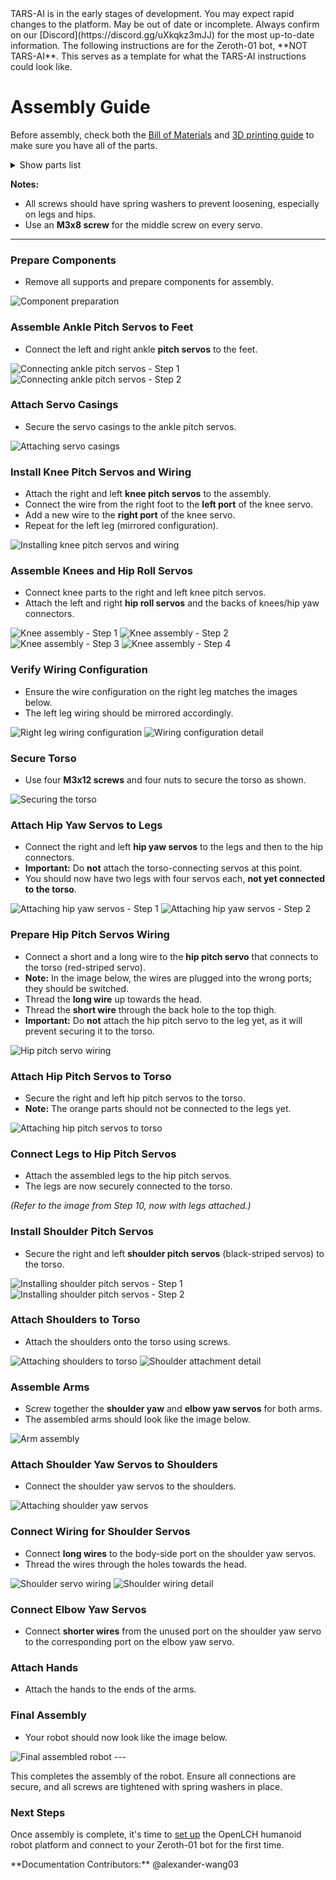 
<Callout type="error" emoji="🚫">
TARS-AI is in the early stages of development. You may expect rapid changes to the platform.
</Callout>
<Callout type="warning" emoji="⚠️">
May be out of date or incomplete. Always confirm on our [Discord](https://discord.gg/uXkqkz3mJJ) for the most up-to-date information.
</Callout>

<Callout type="error" emoji="🚫">
The following instructions are for the Zeroth-01 bot, **NOT TARS-AI**. This serves as a template for what the TARS-AI instructions could look like.
</Callout>

# Assembly Guide
Before assembly, check both the [Bill of Materials](/build/bom) and [3D printing guide](/build/3d_print) to make sure you have all of the parts.

<details>
  <summary>
    <span class="show">Show parts list</span>
  </summary>
  <div class="details-internal flex flex-row">
    <fieldset class="flex-item-half-width">
      <legend>3D Printed Parts:</legend>
      <div>
        <input type="checkbox" id="right_hand"/>
        <label for="right_hand"> Right Hand</label>
      </div>
      <div>
        <input type="checkbox" id="left_hand"/>
        <label for="left_hand"> Left Hand</label>
      </div>
      <div>
        <input type="checkbox" id="elbow_bracket_left"/>
        <label for="elbow_bracket_left"> Left Elbow Bracket</label>
      </div>
      <div>
        <input type="checkbox" id="elbow_bracket_right"/>
        <label for="elbow_bracket_right"> Right Elbow Bracket</label>
      </div>
      <div>
        <input type="checkbox" id="left_shoulder_yaw"/>
        <label for="left_shoulder_yaw"> Left Shoulder Yaw</label>
      </div>
      <div>
        <input type="checkbox" id="right_shoulder_yaw"/>
        <label for="right_shoulder_yaw"> Right Shoulder Yaw</label>
      </div>
      <div>
        <input type="checkbox" id="head_back_plate"/>
        <label for="head_back_plate"> Head Back Plate</label>
      </div>
      <div>
        <input type="checkbox" id="neck_back_plate"/>
        <label for="neck_back_plate"> Neck Back Plate</label>
      </div>
      <div>
        <input type="checkbox" id="mounting_back_plate"/>
        <label for="mounting_back_plate"> Mounting Back Plate</label>
      </div>
      <div>
        <input type="checkbox" id="torso"/>
        <label for="torso"> Torso</label>
      </div>
      <div>
        <input type="checkbox" id="electronics_mount"/>
        <label for="electronics_mount"> Electronics Mount</label>
      </div>
      <div>
        <input type="checkbox" id="hip_pitch_dual_carry"/>
        <label for="hip_pitch_dual_carry"> Hip Pitch Dual Carry</label>
      </div>
      <div>
        <input type="checkbox" id="hip_yaw_left"/>
        <label for="hip_yaw_left"> Hip Yaw Left</label>
      </div>
      <div>
        <input type="checkbox" id="hip_yaw_right"/>
        <label for="hip_yaw_right"> Hip Yaw Right</label>
      </div>
      <div>
        <input type="checkbox" id="hip_roll_left"/>
        <label for="hip_roll_left"> Hip Roll Left</label>
      </div>
      <div>
        <input type="checkbox" id="hip_roll_right"/>
        <label for="hip_roll_right"> Hip Roll Right</label>
      </div>
      <div>
        <input type="checkbox" id="knee_pitch_left"/>
        <label for="knee_pitch_left"> Knee Pitch Left</label>
      </div>
      <div>
        <input type="checkbox" id="knee_pitch_right"/>
        <label for="knee_pitch_right"> Knee Pitch Right</label>
      </div>
      <div>
        <input type="checkbox" id="ankle_pitch_right"/>
        <label for="ankle_pitch_right"> Ankle Pitch Right</label>
      </div>
      <div>
        <input type="checkbox" id="ankle_pitch_left"/>
        <label for="ankle_pitch_left"> Ankle Pitch Left</label>
      </div>
      <div>
        <input type="checkbox" id="foot_left"/>
        <label for="foot_left"> Foot, Left</label>
      </div>
      <div>
        <input type="checkbox" id="foot_right"/>
        <label for="foot_right"> Foot, Right</label>
      </div>
    </fieldset>
    <fieldset class="flex-item-half-width">
      <legend>Bill of Materials:</legend>
      <div>
        <input type="checkbox" id="serial_bus_servo"/>
        <label for="serial_bus_servo"> Serial Bus Servo</label>
      </div>
      <div>
        <input type="checkbox" id="controller"/>
        <label for="controller"> Controller</label>
      </div>
      <div>
        <input type="checkbox" id="servo_driver_board"/>
        <label for="servo_driver_board"> Servo driver board</label>
      </div>
      <div>
        <input type="checkbox" id="lcd_imu"/>
        <label for="lcd_imu"> LCD IMU</label>
      </div>
      <div>
        <input type="checkbox" id="imu"/>
        <label for="imu"> IMU</label>
      </div>
      <div>
        <input type="checkbox" id="camera"/>
        <label for="camera"> Camera</label>
      </div>
      <div>
        <input type="checkbox" id="battery"/>
        <label for="battery"> Battery</label>
      </div>
      <div>
        <input type="checkbox" id="12v_to_5v"/>
        <label for="12v_to_5v"> 12V to 5V</label>
      </div>
      <div>
        <input type="checkbox" id="microphone"/>
        <label for="microphone"> Microphone</label>
      </div>
      <div>
        <input type="checkbox" id="speaker"/>
        <label for="speaker"> Speaker</label>
      </div>
      <div>
        <input type="checkbox" id="amplifier"/>
        <label for="amplifier"> Amplifier</label>
      </div>
    </fieldset>
  </div>
</details>

**Notes:**
- All screws should have spring washers to prevent loosening, especially on legs and hips.
- Use an **M3x8 screw** for the middle screw on every servo.

---

<Steps>

### Prepare Components

- Remove all supports and prepare components for assembly.

<Image src="/assemble/IMG_3512.webp" alt="Component preparation" width={384} height={288} />

### Assemble Ankle Pitch Servos to Feet

- Connect the left and right ankle **pitch servos** to the feet.

<div className="grid grid-cols-2 gap-4">
  <Image src="/assemble/IMG_3525.webp" alt="Connecting ankle pitch servos - Step 1" width={288} height={216} />
  <Image src="/assemble/IMG_3526.webp" alt="Connecting ankle pitch servos - Step 2" width={240} height={180} />
</div>

### Attach Servo Casings

- Secure the servo casings to the ankle pitch servos.

<Image src="/assemble/IMG_3529.webp" alt="Attaching servo casings" width={336} height={252} />

### Install Knee Pitch Servos and Wiring

- Attach the right and left **knee pitch servos** to the assembly.
- Connect the wire from the right foot to the **left port** of the knee servo.
- Add a new wire to the **right port** of the knee servo.
- Repeat for the left leg (mirrored configuration).

<Image src="/assemble/IMG_3536.webp" alt="Installing knee pitch servos and wiring" width={336} height={252} />

### Assemble Knees and Hip Roll Servos

- Connect knee parts to the right and left knee pitch servos.
- Attach the left and right **hip roll servos** and the backs of knees/hip yaw connectors.

<div className="grid grid-cols-3 gap-4">
  <Image src="/assemble/IMG_3541.webp" alt="Knee assembly - Step 1" width={192} height={144} />
  <Image src="/assemble/IMG_3556.webp" alt="Knee assembly - Step 2" width={192} height={144} />
  <Image src="/assemble/IMG_3559.webp" alt="Knee assembly - Step 3" width={192} height={144} />
  <Image src="/assemble/IMG_3547.webp" alt="Knee assembly - Step 4" width={192} height={144} />
</div>

### Verify Wiring Configuration

- Ensure the wire configuration on the right leg matches the images below.
- The left leg wiring should be mirrored accordingly.

<div className="grid grid-cols-2 gap-4">
  <Image src="/assemble/IMG_3549.webp" alt="Right leg wiring configuration" width={480} height={360} />
  <Image src="/assemble/IMG_3585.webp" alt="Wiring configuration detail" width={240} height={180} />
</div>

### Secure Torso

- Use four **M3x12 screws** and four nuts to secure the torso as shown.

<Image src="/assemble/IMG_3585.webp" alt="Securing the torso" width={240} height={180} />

### Attach Hip Yaw Servos to Legs

- Connect the right and left **hip yaw servos** to the legs and then to the hip connectors.
- **Important:** Do **not** attach the torso-connecting servos at this point.
- You should now have two legs with four servos each, **not yet connected to the torso**.

<div className="grid grid-cols-2 gap-4">
  <Image src="/assemble/IMG_3586.webp" alt="Attaching hip yaw servos - Step 1" width={3024} height={2268} />
  <Image src="/assemble/IMG_3582.webp" alt="Attaching hip yaw servos - Step 2" width={3024} height={2268} />
</div>

### Prepare Hip Pitch Servos Wiring

- Connect a short and a long wire to the **hip pitch servo** that connects to the torso (red-striped servo).
- **Note:** In the image below, the wires are plugged into the wrong ports; they should be switched.
- Thread the **long wire** up towards the head.
- Thread the **short wire** through the back hole to the top thigh.
- **Important:** Do **not** attach the hip pitch servo to the leg yet, as it will prevent securing it to the torso.

<Image src="/assemble/IMG_3592.webp" alt="Hip pitch servo wiring" width={3024} height={2268} />

### Attach Hip Pitch Servos to Torso

- Secure the right and left hip pitch servos to the torso.
- **Note:** The orange parts should not be connected to the legs yet.

<Image src="/assemble/IMG_3587.webp" alt="Attaching hip pitch servos to torso" width={3024} height={2268} />

### Connect Legs to Hip Pitch Servos

- Attach the assembled legs to the hip pitch servos.
- The legs are now securely connected to the torso.

*(Refer to the image from Step 10, now with legs attached.)*

### Install Shoulder Pitch Servos

- Secure the right and left **shoulder pitch servos** (black-striped servos) to the torso.

<Image src="/assemble/IMG_3571.webp" alt="Installing shoulder pitch servos - Step 1" width={3024} height={2268} />
<Image src="/assemble/IMG_3572.webp" alt="Installing shoulder pitch servos - Step 2" width={3024} height={2268} />

### Attach Shoulders to Torso

- Attach the shoulders onto the torso using screws.

<Image src="/assemble/IMG_3573.webp" alt="Attaching shoulders to torso" width={3024} height={2268} />
<Image src="/assemble/IMG_3578.webp" alt="Shoulder attachment detail" width={3024} height={2268} />

### Assemble Arms

- Screw together the **shoulder yaw** and **elbow yaw servos** for both arms.
- The assembled arms should look like the image below.

<Image src="/assemble/IMG_3575.webp" alt="Arm assembly" width={3024} height={2268} />

### Attach Shoulder Yaw Servos to Shoulders

- Connect the shoulder yaw servos to the shoulders.

<Image src="/assemble/IMG_3589.webp" alt="Attaching shoulder yaw servos" width={3024} height={2268} />

### Connect Wiring for Shoulder Servos

- Connect **long wires** to the body-side port on the shoulder yaw servos.
- Thread the wires through the holes towards the head.

<Image src="/assemble/IMG_3595.webp" alt="Shoulder servo wiring" width={3024} height={2268} />
<Image src="/assemble/IMG_3593.webp" alt="Shoulder wiring detail" width={3024} height={2268} />

### Connect Elbow Yaw Servos

- Connect **shorter wires** from the unused port on the shoulder yaw servo to the corresponding port on the elbow yaw servo.

### Attach Hands

- Attach the hands to the ends of the arms.

### Final Assembly

- Your robot should now look like the image below.

<Image src="/assemble/IMG_3599.webp" alt="Final assembled robot" width={3024} height={2268} />

</Steps>
---

This completes the assembly of the robot. Ensure all connections are secure, and all screws are tightened with spring washers in place.

### Next Steps
Once assembly is complete, it's time to [set up](/build/setup) the OpenLCH humanoid robot platform and connect to your Zeroth-01 bot for the first time.

<Callout type="default" emoji="👉">
  **Documentation Contributors:** @alexander-wang03
</Callout>
